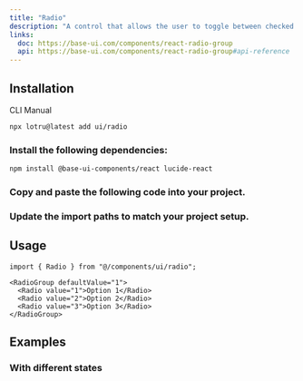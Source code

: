 ```yaml
---
title: "Radio"
description: "A control that allows the user to toggle between checked and not checked."
links:
  doc: https://base-ui.com/components/react-radio-group
  api: https://base-ui.com/components/react-radio-group#api-reference
---
```


<ComponentPreview id="examples/radio-01" />

## Installation

<Tabs defaultValue="cli">

<TabsList>
  <TabsTrigger value="cli">CLI</TabsTrigger>
  <TabsTrigger value="manual">Manual</TabsTrigger>
  <TabsIndicator />
</TabsList>

<TabsContent value="cli">

```bash
npx lotru@latest add ui/radio
```

</TabsContent>

<TabsContent value="manual">

<Steps>

### Install the following dependencies:

```bash
npm install @base-ui-components/react lucide-react
```

### Copy and paste the following code into your project.

<ComponentSource id="ui/radio" />

### Update the import paths to match your project setup.

</Steps>

</TabsContent>

</Tabs>

## Usage

```tsx
import { Radio } from "@/components/ui/radio";
```

```tsx
<RadioGroup defaultValue="1">
  <Radio value="1">Option 1</Radio>
  <Radio value="2">Option 2</Radio>
  <Radio value="3">Option 3</Radio>
</RadioGroup>
```

## Examples

### With different states

<ComponentPreview id="examples/radio-02" />
